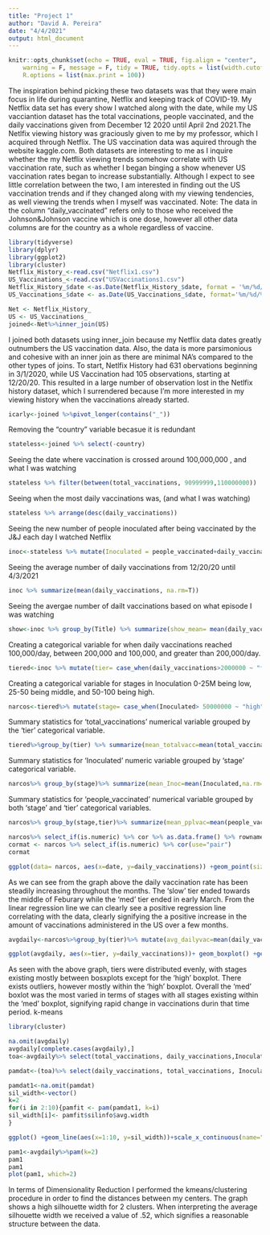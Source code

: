 ```yaml
---
title: "Project 1"
author: "David A. Pereira"
date: "4/4/2021"
output: html_document
---
```


```r
knitr::opts_chunk$set(echo = TRUE, eval = TRUE, fig.align = "center", 
    warning = F, message = F, tidy = TRUE, tidy.opts = list(width.cutoff = 60), 
    R.options = list(max.print = 100))

```


The inspiration behind picking these two datasets was that they were main focus in life during quarantine, Netflix and keeping track of COVID-19. My Netflix data set has every show I watched along with the date, while my US vacciantion dataset has the total vaccinations, people vaccinated, and the daily vaccinations given from December 12 2020 until April 2nd 2021.The Netlfix viewing history was graciously given to me by my professor, which I acquired through Netflix. The US vaccination data was aquired through the website kaggle.com. Both datasets are interesting to me as I inquire whether the my Netflix viewing trends somehow correlate with US vaccination rate, such as whether I began binging a show whenever US vaccination rates began to increase substantially. Although I expect to see little correlation between the two, I am interested in finding out the US vaccination trends and if they changed along with my viewing tendencies, as well viewing the trends when I myself was vaccinated. Note: The data in the column "daily_vaccinated" refers only to those who received the Johnson&Johnson vaccine which is one dose, however all other data columns are for the country as a whole regardless of vaccine.
```R
library(tidyverse)
library(dplyr)
library(ggplot2)
library(cluster)
Netflix_History_<-read.csv("Netflix1.csv")
US_Vaccinations_<-read.csv("USVaccinations1.csv")
Netflix_History_$date <-as.Date(Netflix_History_$date, format = '%m/%d/%y')
US_Vaccinations_$date <- as.Date(US_Vaccinations_$date, format='%m/%d/%y' )

```

```R
Net <- Netflix_History_
US <- US_Vaccinations_
joined<-Net%>%inner_join(US)
```
I joined both datasets using inner_join because my Netflix data dates greatly outnumbers the US vaccination data. Also, the data is more parsimonious and cohesive with an inner join as there are minimal NA's compared to the other types of joins. To start, Netlfix History had 631 obervations beginning in 3/1/2020, while US Vaccination had 105 observations, starting at 12/20/20. This resulted in a large number of observation lost in the Netlfix history dataset, which I surrendered because I'm more interested in my viewing history when the vaccinations already started. 
```R
icarly<-joined %>%pivot_longer(contains("_"))
```
Removing the "country" variable becasue it is redundant
```R
stateless<-joined %>% select(-country)
```
Seeing the date where vaccination is crossed around 100,000,000 , and what I was watching
```R
stateless %>% filter(between(total_vaccinations, 90999999,110000000))
```
Seeing when the most daily vaccinations was, (and what I was watching)
```R
stateless %>% arrange(desc(daily_vaccinations))
```
Seeing the new number of people inoculated after being vaccinated by the J&J each day I watched Netflix
```R
inoc<-stateless %>% mutate(Inoculated = people_vaccinated+daily_vaccinations)
```
Seeing the average number of daily vaccinations from 12/20/20 until 4/3/2021
```R
inoc %>% summarize(mean(daily_vaccinations, na.rm=T))
```
Seeing the avergae number of dailt vaccinations based on what episode I was watching
```R
show<-inoc %>% group_by(Title) %>% summarize(show_mean= mean(daily_vaccinations, na.rm=T))
```
Creating a categorical variable for when daily vaccinations reached 100,000/day, between 200,000 and 100,000, and greater than 200,000/day.
```R
tiered<-inoc %>% mutate(tier= case_when(daily_vaccinations>2000000 ~ "fast", daily_vaccinations<= 2000000 & 1000000 <=daily_vaccinations ~ "med", daily_vaccinations< 1000000 ~ "slow"))
```
Creating a categorical variable for stages in Inoculation 0-25M being low, 25-50 being middle, and 50-100 being high.
```R
narcos<-tiered%>% mutate(stage= case_when(Inoculated> 50000000 ~ "high", Inoculated <= 50000000 & 25000000 <=Inoculated ~ "middle", Inoculated <25000000 ~ "low"))
```
Summary statistics for 'total_vaccinations' numerical variable grouped by the 'tier' categorical variable.
```R
tiered%>%group_by(tier) %>% summarize(mean_totalvacc=mean(total_vaccinations,na.rm=T), sd_totalvacc=sd(total_vaccinations,na.rm=T),var_totalvacc=var(total_vaccinations,na.rm=T), min_totalvacc=min(total_vaccinations,na.rm=T), max_totalvacc=max(total_vaccinations,na.rm=T))
```
Summary statistics for 'Inoculated' numeric variable grouped by 'stage' categorical variable. 
```R
narcos%>% group_by(stage)%>% summarize(mean_Inoc=mean(Inoculated,na.rm=T), sd_Inoc=sd(Inoculated,na.rm=T), var_Inoc=var(Inoculated,na.rm=T), min_Inoc=min(Inoculated,na.rm=T), max_Inoc=max(Inoculated,na.rm=T))
```
Summary statistics for 'people_vaccinated' numerical variable grouped by 
both 'stage' and 'tier' categorical variables. 
```R
narcos%>% group_by(stage,tier)%>% summarize(mean_pplvac=mean(people_vaccinated,na.rm=T), sd_pplvac=sd(people_vaccinated,na.rm=T), quantile_pplvac=quantile(people_vaccinated,na.rm=T), min_pplvac=min(people_vaccinated,na.rm=T), max_pplvac=max(people_vaccinated,na.rm=T))
```
```R
narcos%>% select_if(is.numeric) %>% cor %>% as.data.frame() %>% rownames_to_column %>% pivot_longer(-1) %>% na.omit %>%ggplot(aes(rowname,name, fill=value)) +geom_tile() + geom_text(aes(label=round(value,2)))+xlab("")+ylab("")+coord_fixed()
cormat <- narcos %>% select_if(is.numeric) %>% cor(use="pair")
cormat
```
```R
ggplot(data= narcos, aes(x=date, y=daily_vaccinations)) +geom_point(size=1, aes(color=tier)) + theme_minimal() + geom_smooth(method="lm", size=.5) +ggtitle("Tiered daily vaccinations over quarantine")
```
As we can see from the graph above the daily vaccination rate has been steadily increasing throughout the months. The 'slow' tier ended towards the middle of Feburary while the 'med' tier ended in early March. From the linear regression line we can clearly see a positive regression line correlating with the data, clearly signifying the a positive increase in the amount of vaccinations administered in the US over a few months. 
```R
avgdaily<-narcos%>%group_by(tier)%>% mutate(avg_dailyvac=mean(daily_vaccinations,na.rm=T)) 

ggplot(avgdaily, aes(x=tier, y=daily_vaccinations))+ geom_boxplot() +geom_jitter(alpha=.3, aes(color=stage)) + ggtitle("Visualization of daily vaccinations")

``` 
As seen with the above graph, tiers were distributed evenly, with stages existing mostly between bosxplots except for the 'high' boxplot. There exists outliers, however mostly within the 'high' boxplot. Overall the 'med' boxlot was the most varied in terms of stages with all stages existing within the 'med' boxplot, signifying rapid change in vaccinations durin that time period. 
k-means
```R

library(cluster)

na.omit(avgdaily)
avgdaily[complete.cases(avgdaily),]
toa<-avgdaily%>% select(total_vaccinations, daily_vaccinations,Inoculated, -tier)

pamdat<-(toa)%>% select(daily_vaccinations, total_vaccinations, Inoculated)

pamdat1<-na.omit(pamdat)
sil_width<-vector()
k=2
for(i in 2:10){pamfit <- pam(pamdat1, k=i)
sil_width[i]<- pamfit$silinfo$avg.width
}

ggplot() +geom_line(aes(x=1:10, y=sil_width))+scale_x_continuous(name="k", breaks=1:10)

pam1<-avgdaily%>%pam(k=2)
pam1
pam1
plot(pam1, which=2)
```
In terms of Dimensionality Reduction I performed the kmeans/clustering procedure in order to find the distances between my centers. The graph shows a high silhouette width for 2 clusters. When interpreting the average silhouette width we received a value of .52, which signifies a reasonable structure between the data. 




